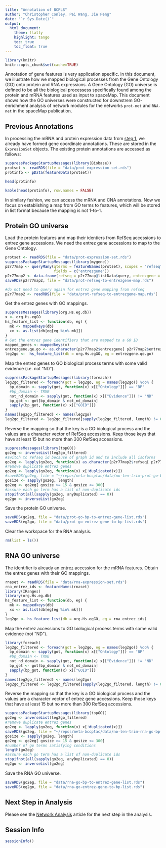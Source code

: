 ---
title: "Annotation of BCPLS"
author: "Christopher Conley, Pei Wang, Jie Peng"
date: "`r Sys.Date()`"
output:
  html_document:
    theme: flatly
    highlight: tango
    toc: true
    toc_float: true
---

```{r setup, include=FALSE}
library(knitr)
knitr::opts_chunk$set(cache=TRUE)
```

Annotation of gene features is very application specific. In this document, we illustrate how we mapped biological processes from the Gene Ontology (GO) onto protein and RNA expressions. A Gene Ontology (GO) universe is defined to be all the biological processess specifically found among the protein and mRNA features used as input to spaceMap. This document shows how the GO universes were constructed for downstrem GO-enrichment analysis of network modules for the networks `prot-net` and `RNA-net` in the spaceMap publication.

## Previous Annotations

In processing the mRNA and protein expression data from [step 1](https://topherconley.github.io/neta-bcpls/data.html), we already have formed gene coordinate annotations. These are stored in the `ExpresionSet` objects. The existing protein annotations are accessed as follows:

```{r}
suppressPackageStartupMessages(library(Biobase))
protset <- readRDS(file = "data/prot-expression-set.rds")
protinfo <- pData(featureData(protset))
```

```{r, eval=FALSE}
head(protinfo)
```

```{r, echo=FALSE}
kable(head(protinfo), row.names = FALSE)
```

In similary fashion, we can access the mRNA and CNA annotations. Now we focus on establishing a map from GO terms to features, which will be stored in list format because the mapping is not 1-to-1. 

## Protein GO universe

Load the protein features and map their identiers from RefSeq accessions to entrez gene accessions. We need the entrez gene accessions to map to the Gene Ontology. 

```{r,eval=FALSE}
protset <- readRDS(file = "data/prot-expression-set.rds")
suppressPackageStartupMessages(library(mygene))
p2r77map <- queryMany(qterms = featureNames(protset), scopes = "refseq",
                      fields = c("entrezgene"))
p2r77map2 <- data.frame(refseq = p2r77map@listData$query, entrezgene = p2r77map@listData$entrezgene)
saveRDS(p2r77map2, file = "data/prot-refseq-to-entrezgene-map.rds")
```

```{r, echo = FALSE}
#do not need to query again for entrez gene mapping from refseq
p2r77map2 <- readRDS(file = "data/prot-refseq-to-entrezgene-map.rds")
```

Get the entrez genes with GO mappings. 

```{r}
suppressMessages(library(org.Hs.eg.db))
x <- org.Hs.egGO
hs_feature_list <- function(db, eg) { 
  mk <- mappedkeys(db)
  xx <- as.list(db[eg[eg %in% mk]])
}
# Get the entrez gene identifiers that are mapped to a GO ID
mapped_genes <- mappedkeys(x)
entrezgene.qe.go <- as.character(p2r77map2$entrezgene[ p2r77map2$entrezgene %in% mapped_genes])
leg2go <-  hs_feature_list(db = org.Hs.egGO, eg = entrezgene.qe.go) 
```

Map the entrez genes to GO biological process terms with some valid evidence (i.e. not "ND").

```{r}
suppressPackageStartupMessages(library(foreach))
leg2go_filtered <- foreach(got = leg2go, eg = names(leg2go)) %do% { 
  bp_domain <- sapply(got, function(x) x[["Ontology"]]) == "BP"
  #bp_domain <- TRUE
  not_nd_domain <- sapply(got, function(x) x[["Evidence"]]) != "ND"
  bp_got <- got[bp_domain & not_nd_domain]
  sapply(bp_got, function(x) x[["GOID"]]) 
}
names(leg2go_filtered) <- names(leg2go)
leg2go_filtered <- leg2go_filtered[sapply(leg2go_filtered, length) != 0]
```

Reverse the mapping so that the key is a GO biological process and the values are a character vector of RefSeq accessions. Keep those keys that have at least 15 but no more than 300 RefSeq accessions. 

```{r}
suppressMessages(library(topGO))
go2eg <- inverseList(leg2go_filtered)
#switch to refseq id because of graph id and to include all isoforms
go2eg <- lapply(go2eg, function(x) as.character(p2r77map2$refseq[ p2r77map2$entrezgene %in% x ]))
#remove duplicate entrez genes
go2eg <- lapply(go2eg, function(x) x[!duplicated(x)])
#saveRDS(go2eg, file = "~/repos/neta-bccptac/data/no-len-trim-prot-go-bp-to-entrez-gene-list.rds")
gosize <- sapply(go2eg, length)
go2eg <- go2eg[ gosize >= 15 & gosize <= 300]
#assure each go term has a list of non-duplicate ids
stopifnot(all(sapply(go2eg, anyDuplicated) == 0))
eg2go <- inverseList(go2eg)
```

Save the protein GO universe.

```{r, eval = FALSE}
saveRDS(go2eg, file = "data/prot-go-bp-to-entrez-gene-list.rds")
saveRDS(eg2go, file = "data/prot-go-entrez-gene-to-bp-list.rds")
```

Clear the workspace for the RNA analysis. 

```{r}
rm(list = ls())
```

## RNA GO universe

The identifier is already an entrez accession for the mRNA features. Obtain the entrez genes with their GO mappings. 

```{r}
rnaset <- readRDS(file = "data/rna-expression-set.rds")
rna_entrez_ids <- featureNames(rnaset)
library(IRanges)
library(org.Hs.eg.db)
hs_feature_list <- function(db, eg) { 
  mk <- mappedkeys(db)
  xx <- as.list(db[eg[eg %in% mk]])
}
leg2go <- hs_feature_list(db = org.Hs.egGO, eg = rna_entrez_ids)
```

Map the entrez accessions to GO biological process terms with some valid evidence (not "ND").

```{r}
library(foreach)
leg2go_filtered <- foreach(got = leg2go, eg = names(leg2go)) %do% { 
  bp_domain <- sapply(got, function(x) x[["Ontology"]]) == "BP"
  #bp_domain <- TRUE
  not_nd_domain <- sapply(got, function(x) x[["Evidence"]]) != "ND"
  bp_got <- got[bp_domain & not_nd_domain]
  sapply(bp_got, function(x) x[["GOID"]]) 
}
names(leg2go_filtered) <- names(leg2go)
leg2go_filtered <- leg2go_filtered[sapply(leg2go_filtered, length) != 0]
```

Reverse the mapping so that the key is a GO biological process and the values are a character vector of entrez gene accessions. Keep those keys that have at least 15 but no more than 300 RefSeq accessions. 

```{r}
suppressPackageStartupMessages(library(topGO))
go2eg <- inverseList(leg2go_filtered)
#remove duplicate entrez genes
go2eg <- lapply(go2eg, function(x) x[!duplicated(x)])
saveRDS(go2eg, file = "~/repos/neta-bccptac/data/no-len-trim-rna-go-bp-to-entrez-gene-list.rds")
gosize <- sapply(go2eg, length)
go2eg <- go2eg[ gosize >= 15 & gosize <= 300]
#number of go terms satisfying conditions
length(go2eg)
#assure each go term has a list of non-duplicate ids
stopifnot(all(sapply(go2eg, anyDuplicated) == 0))
eg2go <- inverseList(go2eg)
```

Save the RNA GO universe. 

```{r, eval = FALSE}
saveRDS(go2eg, file = "data/rna-go-bp-to-entrez-gene-list.rds")
saveRDS(eg2go, file = "data/rna-go-entrez-gene-to-bp-list.rds")
```

## Next Step in Analysis

Please see the [Network Analysis](https://topherconley.github.io/neta-bcpls/neta.html) article for the next step in the analysis. 

## Session Info

```{r}
sessionInfo()
```

